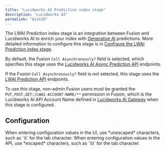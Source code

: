 ```yaml
---
title: "Lucidworks AI Prediction index stage"
description: "Lucidworks AI"
permalink: "bzik28"
---
```


The LWAI Prediction index stage is an integration between Fusion and Lucidworks AI to enrich your index with [Generative AI](/lw-platform/ai/r7ai90/generative-ai) predictions.
More detailed information to configure this stage is in [Configure the LWAI Prediction index stage](/how-to/ua7khh/configure-fusion-lwai-prediction-index-stage).

By default, the Fusion `Call Asynchronously?` field is selected, which specifies this stage uses the [Lucidworks AI Async Prediction API](/lw-platform/ai/55ug0f/async-prediction-api) endpoints.

If the Fusion `Call Asynchronously?` field is *not* selected, this stage uses the [LWAI Prediction API](/lw-platform/ai/8bx4m9/prediction-api) endpoints.

To use this stage, non-admin Fusion users must be granted the `PUT,POST,GET:/LWAI-ACCOUNT-NAME/**` permission in Fusion, which is the Lucidworks AI API Account Name defined in [Lucidworks AI Gateway](/lw-platform/ai/41gdb7/lucidworks-ai-gateway) when this stage is configured.

## Configuration

<Tip>
When entering configuration values in the UI, use *unescaped* characters, such as `\t` for the tab character. When entering configuration values in the API, use *escaped* characters, such as `\\t` for the tab character.
</Tip>




<SchemaParamFields schema={schema}/>
